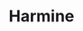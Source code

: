 ---
title: Harmine
aka:
  - 7-methoxy-1-methyl-9H-pyrido[3,4-b]indole
  - Telepathine
duration_chart_title: Oral Duration of Harmine
duration_chart:
  total: 4–6 hours
  onset: 30–60 minutes
  coming_up: 45–90 minutes
  plateau: 1–2 hours
  coming_down: 1–2 hours
  after_effects: 4–6 hours
positive_effects: relaxation
neutral_effects: sedation, increased duration of psychedelic effects
negative_effects: nausea, dangerous combinations
dosage_table:
  title: Oral Dosage of Harmine
  threshold: 50 mg
  light: 150 mg
  common: 300 mg
  strong: 550 mg
  heavy: 700+ mg
--- 
